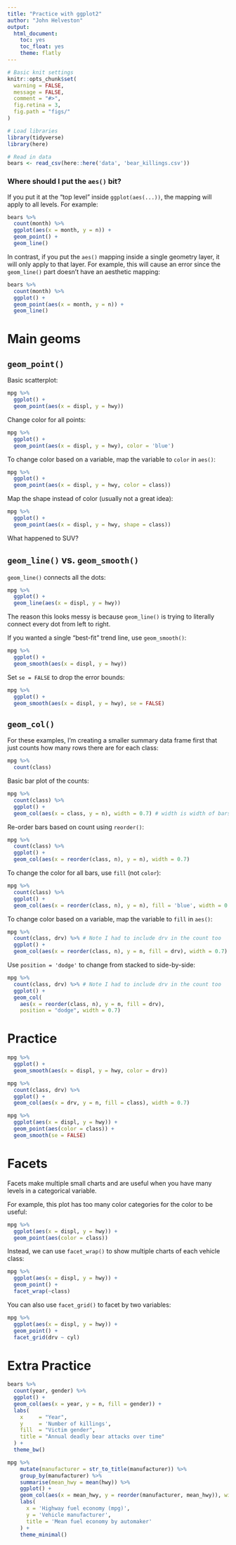 ```yaml
---
title: "Practice with ggplot2"
author: "John Helveston"
output:
  html_document:
    toc: yes
    toc_float: yes
    theme: flatly
---
```


```r
# Basic knit settings
knitr::opts_chunk$set(
  warning = FALSE,
  message = FALSE,
  comment = "#>",
  fig.retina = 3,
  fig.path = "figs/"
)

# Load libraries
library(tidyverse)
library(here)

# Read in data 
bears <- read_csv(here::here('data', 'bear_killings.csv'))
```

### Where should I put the `aes()` bit? 

If you put it at the "top level" inside `ggplot(aes(...))`, the mapping will apply to all levels. For example: 

```r
bears %>% 
  count(month) %>%
  ggplot(aes(x = month, y = n)) +
  geom_point() + 
  geom_line()
```

In contrast, if you put the `aes()` mapping inside a single geometry layer, it will only apply to that layer. For example, this will cause an error since the `geom_line()` part doesn't have an aesthetic mapping:

```r
bears %>% 
  count(month) %>% 
  ggplot() +
  geom_point(aes(x = month, y = n)) + 
  geom_line()
```

# Main geoms

## `geom_point()`

Basic scatterplot: 

```r
mpg %>% 
  ggplot() +
  geom_point(aes(x = displ, y = hwy))
```

Change color for all points:

```r
mpg %>% 
  ggplot() +
  geom_point(aes(x = displ, y = hwy), color = 'blue')
```

To change color based on a variable, map the variable to `color` in `aes()`:

```r
mpg %>% 
  ggplot() +
  geom_point(aes(x = displ, y = hwy, color = class)) 
```

Map the shape instead of color (usually not a great idea):

```r
mpg %>% 
  ggplot() +
  geom_point(aes(x = displ, y = hwy, shape = class)) 
```

What happened to SUV?

## `geom_line()` vs. `geom_smooth()`

`geom_line()` connects all the dots:

```r
mpg %>% 
  ggplot() +
  geom_line(aes(x = displ, y = hwy))
```

The reason this looks messy is because `geom_line()` is trying to literally connect every dot from left to right. 

If you wanted a single "best-fit" trend line, use `geom_smooth()`:

```r
mpg %>% 
  ggplot() +
  geom_smooth(aes(x = displ, y = hwy))
```

Set `se = FALSE` to drop the error bounds:

```r
mpg %>% 
  ggplot() +
  geom_smooth(aes(x = displ, y = hwy), se = FALSE)
```

## `geom_col()`

For these examples, I'm creating a smaller summary data frame first that just counts how many rows there are for each class:

```r
mpg %>% 
  count(class)
```

Basic bar plot of the counts:

```r
mpg %>% 
  count(class) %>% 
  ggplot() +
  geom_col(aes(x = class, y = n), width = 0.7) # width is width of bars
```

Re-order bars based on count using `reorder()`:

```r
mpg %>% 
  count(class) %>% 
  ggplot() +
  geom_col(aes(x = reorder(class, n), y = n), width = 0.7)
```

To change the color for all bars, use `fill` (not `color`):

```r
mpg %>% 
  count(class) %>% 
  ggplot() +
  geom_col(aes(x = reorder(class, n), y = n), fill = 'blue', width = 0.7)
```

To change color based on a variable, map the variable to `fill` in `aes()`:

```r
mpg %>% 
  count(class, drv) %>% # Note I had to include drv in the count too 
  ggplot() +
  geom_col(aes(x = reorder(class, n), y = n, fill = drv), width = 0.7)
```

Use `position = 'dodge'` to change from stacked to side-by-side:

```r
mpg %>% 
  count(class, drv) %>% # Note I had to include drv in the count too 
  ggplot() +
  geom_col(
    aes(x = reorder(class, n), y = n, fill = drv),
    position = "dodge", width = 0.7)
```

# Practice

```r
mpg %>% 
  ggplot() +
  geom_smooth(aes(x = displ, y = hwy, color = drv))
```

```r
mpg %>% 
  count(class, drv) %>% 
  ggplot() +
  geom_col(aes(x = drv, y = n, fill = class), width = 0.7)
```

```r
mpg %>% 
  ggplot(aes(x = displ, y = hwy)) +
  geom_point(aes(color = class)) + 
  geom_smooth(se = FALSE)
```



# Facets

Facets make multiple small charts and are useful when you have many levels in a categorical variable.

For example, this plot has too many color categories for the color to be useful:

```r
mpg %>%
  ggplot(aes(x = displ, y = hwy)) +
  geom_point(aes(color = class))
```

Instead, we can use `facet_wrap()` to show multiple charts of each vehicle class:

```r
mpg %>%
  ggplot(aes(x = displ, y = hwy)) +
  geom_point() +
  facet_wrap(~class)
```

You can also use `facet_grid()` to facet by two variables:

```r
mpg %>%
  ggplot(aes(x = displ, y = hwy)) +
  geom_point() +
  facet_grid(drv ~ cyl)
```



# Extra Practice

```r
bears %>%
  count(year, gender) %>%
  ggplot() +
  geom_col(aes(x = year, y = n, fill = gender)) +
  labs(
    x     = "Year",
    y     = 'Number of killings',
    fill  = "Victim gender",
    title = "Annual deadly bear attacks over time"
  ) +
  theme_bw()
```

```r
mpg %>%
    mutate(manufacturer = str_to_title(manufacturer)) %>%
    group_by(manufacturer) %>%
    summarise(mean_hwy = mean(hwy)) %>%
    ggplot() +
    geom_col(aes(x = mean_hwy, y = reorder(manufacturer, mean_hwy)), width = 0.9) +
    labs(
      x = 'Highway fuel economy (mpg)',
      y = 'Vehicle manufacturer',
      title = 'Mean fuel economy by automaker'
    ) +
    theme_minimal()
```
